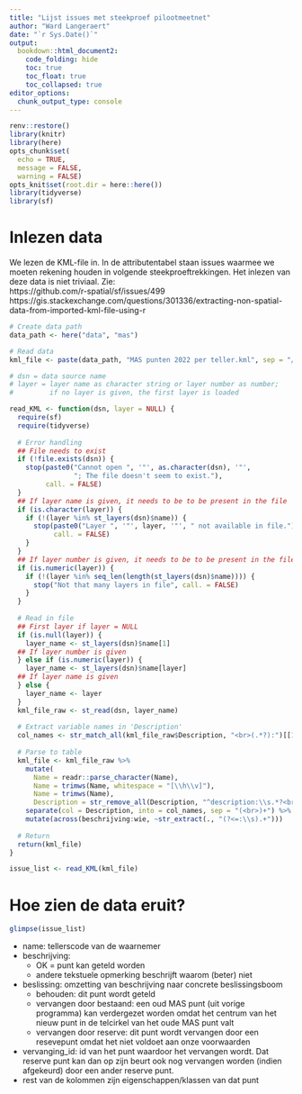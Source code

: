 ```yaml
---
title: "Lijst issues met steekproef pilootmeetnet"
author: "Ward Langeraert"
date: "`r Sys.Date()`"
output:
  bookdown::html_document2:
    code_folding: hide
    toc: true
    toc_float: true
    toc_collapsed: true
editor_options: 
  chunk_output_type: console
---
```


```r
renv::restore()
library(knitr)
library(here)
opts_chunk$set(
  echo = TRUE,
  message = FALSE,
  warning = FALSE)
opts_knit$set(root.dir = here::here())
library(tidyverse)
library(sf)
```


# Inlezen data

We lezen de KML-file in. In de attributentabel staan issues waarmee we moeten rekening houden in volgende steekproeftrekkingen. Het inlezen van deze data is niet triviaal. Zie:  
https://github.com/r-spatial/sf/issues/499  
https://gis.stackexchange.com/questions/301336/extracting-non-spatial-data-from-imported-kml-file-using-r  

```r
# Create data path
data_path <- here("data", "mas")

# Read data
kml_file <- paste(data_path, "MAS punten 2022 per teller.kml", sep = "/")
```

```r
# dsn = data source name
# layer = layer name as character string or layer number as number;
#         if no layer is given, the first layer is loaded

read_KML <- function(dsn, layer = NULL) {
  require(sf)
  require(tidyverse)
  
  # Error handling
  ## File needs to exist
  if (!file.exists(dsn)) {
    stop(paste0("Cannot open ", '"', as.character(dsn), '"',
                "; The file doesn't seem to exist."), 
         call. = FALSE)
  }
  ## If layer name is given, it needs to be to be present in the file
  if (is.character(layer)) {
    if (!(layer %in% st_layers(dsn)$name)) {
      stop(paste0("Layer ", '"', layer, '"', " not available in file."), 
           call. = FALSE)
    }
  }
  ## If layer number is given, it needs to be to be present in the file
  if (is.numeric(layer)) {
    if (!(layer %in% seq_len(length(st_layers(dsn)$name)))) {
      stop("Not that many layers in file", call. = FALSE)
    }
  }
  
  # Read in file
  ## First layer if layer = NULL
  if (is.null(layer)) {
    layer_name <- st_layers(dsn)$name[1]
  ## If layer number is given
  } else if (is.numeric(layer)) {
    layer_name <- st_layers(dsn)$name[layer]
  ## If layer name is given
  } else {
    layer_name <- layer
  }
  kml_file_raw <- st_read(dsn, layer_name)
  
  # Extract variable names in 'Description'
  col_names <- str_match_all(kml_file_raw$Description, "<br>(.*?):")[[1]][, 2]
  
  # Parse to table
  kml_file <- kml_file_raw %>%
    mutate(
      Name = readr::parse_character(Name),
      Name = trimws(Name, whitespace = "[\\h\\v]"),
      Name = trimws(Name),
      Description = str_remove_all(Description, "^description:\\s.*?<br>")) %>%
    separate(col = Description, into = col_names, sep = "(<br>)+") %>%
    mutate(across(beschrijving:wie, ~str_extract(., "(?<=:\\s).+")))
  
  # Return
  return(kml_file)
}
```

```r
issue_list <- read_KML(kml_file)
```


# Hoe zien de data eruit?

```r
glimpse(issue_list)
```

- name: tellerscode van de waarnemer
- beschrijving:
    - OK = punt kan geteld worden
    - andere tekstuele opmerking beschrijft waarom (beter) niet
- beslissing: omzetting van beschrijving naar concrete beslissingsboom
    - behouden: dit punt wordt geteld
    - vervangen door bestaand: een oud MAS punt  (uit vorige programma) kan verdergezet worden omdat het centrum van het nieuw punt in de telcirkel van het oude MAS punt valt
    - vervangen door reserve: dit punt wordt vervangen door een resevepunt omdat het niet voldoet aan onze voorwaarden
- vervanging_id: id van het punt waardoor het vervangen wordt. Dat reserve punt kan dan op zijn beurt ook nog vervangen worden (indien afgekeurd) door een ander reserve punt.
- rest van de kolommen zijn eigenschappen/klassen van dat punt

